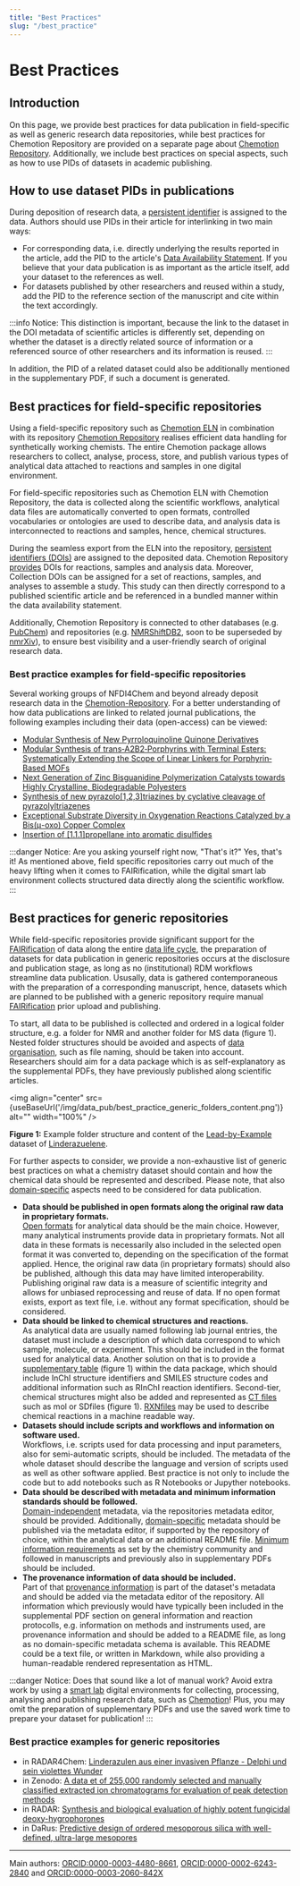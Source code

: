 ```yaml
---
title: "Best Practices"
slug: "/best_practice"
---
```



# Best Practices

## Introduction

On this page, we provide best practices for data publication in field-specific as well as generic research data repositories, while best practices for Chemotion Repository are provided on a separate page about [Chemotion Repository](/docs/chemotion_repo). Additionally, we include best practices on special aspects, such as how to use PIDs of datasets in academic publishing.

## How to use dataset PIDs in publications

During deposition of research data, a [persistent identifier](/docs/pid) is assigned to the data. Authors should use PIDs in their article for interlinking in two main ways:

- For corresponding data, i.e. directly underlying the results reported in the article, add the PID to the article's [Data Availability Statement](/docs/data_availability_statement). If you believe that your data publication is as important as the article itself, add your dataset to the references as well.
- For datasets published by other researchers and reused within a study, add the PID to the reference section of the manuscript and cite within the text accordingly.

:::info Notice:
This distinction is important, because the link to the dataset in the DOI metadata of scientific articles is differently set, depending on whether the dataset is a directly related source of information or a referenced source of other researchers and its information is reused.
:::

In addition, the PID of a related dataset could also be additionally mentioned in the supplementary PDF, if such a document is generated.

## Best practices for field-specific repositories

Using a field-specific repository such as [Chemotion ELN](/docs/chemotion_eln) in combination with its repository [Chemotion Repository](/docs/chemotion_repo) realises efficient data handling for synthetically working chemists. The entire Chemotion package allows researchers to collect, analyse, process, store, and publish various types of analytical data attached to reactions and samples in one digital environment.

For field-specific repositories such as Chemotion ELN with Chemotion Repository, the data is collected along the scientific workflows, analytical data files are automatically converted to open formats, controlled vocabularies or ontologies are used to describe data, and analysis data is interconnected to reactions and samples, hence, chemical structures. 

During the seamless export from the ELN into the repository, [persistent identifiers (DOIs)](/docs/pid) are assigned to the deposited data. Chemotion Repository [provides](https://www.chemotion.net/docs/repo/doi) DOIs for reactions, samples and analysis data. Moreover, Collection DOIs can be assigned for a set of reactions, samples, and analyses to assemble a study. This study can then directly correspond to a published scientific article and be referenced in a bundled manner within the data availability statement.

Additionally, Chemotion Repository is connected to other databases (e.g. [PubChem](https://pubchem.ncbi.nlm.nih.gov/)) and repositories (e.g. [NMRShiftDB2](https://nmrshiftdb.nmr.uni-koeln.de/), soon to be superseded by [nmrXiv](https://nmrxiv.org/)), to ensure best visibility and a user-friendly search of original research data.

### Best practice examples for field-specific repositories

 Several working groups of NFDI4Chem and beyond already deposit research data in the [Chemotion-Repository](https://www.chemotion-repository.net/welcome). For a better understanding of how data publications are linked to related journal publications, the following examples including their data (open-access) can be viewed:

- [Modular Synthesis of New Pyrroloquinoline Quinone Derivatives](/docs/tba)
- [Modular Synthesis of trans‐A2B2‐Porphyrins with Terminal Esters: Systematically Extending the Scope of Linear Linkers for Porphyrin‐Based MOFs](https://doi.org/10.1002/chem.202003885)
- [Next Generation of Zinc Bisguanidine Polymerization Catalysts towards Highly Crystalline, Biodegradable Polyesters](https://doi.org/10.1002/anie.202008473)
- [Synthesis of new pyrazolo[1,2,3]triazines by cyclative cleavage of pyrazolyltriazenes](https://doi.org/10.3762/bjoc.17.187)
- [Exceptional Substrate Diversity in Oxygenation Reactions Catalyzed by a Bis(μ-oxo) Copper Complex](http://dx.doi.org/10.1002/chem.202000664)
- [Insertion of [1.1.1]propellane into aromatic disulfides](https://doi.org/10.3762/bjoc.15.114)

:::danger Notice:
Are you asking yourself right now, "That's it?" Yes, that's it! As mentioned above, field specific repositories carry out much of the heavy lifting when it comes to FAIRification, while the digital smart lab environment collects structured data directly along the scientific workflow.
:::

<!--- ![BestPractice](/img/topics/BestPractice.png) <br/>
**Figure 1:** Section of the experimental part in journal publication DOI: [10.1039/d1dt00832c](https://doi.org/10.1039/D1DT00832C), citation of data publication marked in orange. Ti: Shall we highlight supplementary PDFs and IUPAC recommendations from 1970?--->

## Best practices for generic repositories

While field-specific repositories provide significant support for the [FAIRification](/docs/fair) of data along the entire [data life cycle](/docs/data_life_cycle), the preparation of datasets for data publication in generic repositories occurs at the disclosure and publication stage, as long as no (institutional) RDM workflows streamline data publication. Ususally, data is gathered contemporaneous with the preparation of a corresponding manuscript, hence, datasets which are planned to be published with a generic repository require manual [FAIRification](/docs/fair) prior upload and publishing.

To start, all data to be published is collected and ordered in a logical folder structure, e.g. a folder for NMR and another folder for MS data (figure 1). Nested folder structures should be avoided and aspects of [data organisation](/docs/data_organisation), such as file naming, should be taken into account. Researchers should aim for a data package which is as self-explanatory as the supplemental PDFs, they have previously published along scientific articles.

<img align="center" src={useBaseUrl('/img/data_pub/best_practice_generic_folders_content.png')} alt="" width="100%" />

**Figure 1:** Example folder structure and content of the [Lead-by-Example](/docs/lbe_intro) dataset of [Linderazuelene](/docs/datasets/?doi=10.1002/ciuz.201900868).

For further aspects to consider, we provide a non-exhaustive list of generic best practices on what a chemistry dataset should contain and how the chemical data should be represented and described. Please note, that also [domain-specific](/docs/domain_guide) aspects need to be considered for data publication.

- **Data should be published in open formats along the original raw data in proprietary formats.**<br/>[Open formats](/docs/format_standards) for analytical data should be the main choice. However, many analytical instruments provide data in proprietary formats. Not all data in these formats is necessarily also included in the selected open format it was converted to, depending on the specification of the format applied. Hence, the original raw data (in proprietary formats) should also be published, although this data may have limited interoperability. Publishing original raw data is a measure of scientific integrity and allows for unbiased reprocessing and reuse of data. If no open format exists, export as text file, i.e. without any format specification, should be considered.
- **Data should be linked to chemical structures and reactions.**<br/>As analytical data are usually named following lab journal entries, the dataset must include a description of which data correspond to which sample, molecule, or experiment. This should be included in the format used for analytical data. Another solution on that is to provide a [supplementary table](/docs/machine-readable_chemical_structures/#provide-machine-readable-data-as-supplementary-table) (figure 1) within the data package, which should include InChI structure identifiers and SMILES structure codes and additional information such as RInChI reaction identifiers. Second-tier, chemical structures might also be added and represented as [CT files](/docs//ct_files) such as mol or SDfiles (figure 1). [RXNfiles](/docs//ct_files) may be used to describe chemical reactions in a machine readable way.
- **Datasets should include scripts and workflows and information on software used.**<br/>Workflows, i.e. scripts used for data processing and input parameters, also for semi-automatic scripts, should be included. The metadata of the whole dataset should describe the language and version of scripts used as well as other software applied. Best practice is not only to include the code but to add notebooks such as R Notebooks or Jupyther notebooks.
- **Data should be described with metadata and minimum information standards should be followed.**<br/>[Domain-independent](/docs/metadata/#domain-independent-metadata) metadata, via the repositories metadata editor, should be provided. Additionally, [domain-specific](/docs/metadata/#domain-specific-metadata) metadata should be published via the metadata editor, if supported by the repository of choice, within the analytical data or an additional README file. [Minimum information requirements](/docs/metadata/#minimum-information-standards-mi) as set by the chemistry community and followed in manuscripts and previously also in supplementary PDFs should be included.   
- **The provenance information of data should be included.**<br/>Part of that [provenance information](/docs/provenance) is part of the dataset's metadata and should be added via the metadata editor of the repository. All information which previously would have typically been included in the supplemental PDF section on general information and reaction protocolls, e.g. information on methods and instruments used, are provenance information and should be added to a README file, as long as no domain-specific metadata schema is available. This README could be a text file, or written in Markdown, while also providing a human-readable rendered representation as HTML.

:::danger Notice:
Does that sound like a lot of manual work? Avoid extra work by using a [smart lab](/docs/smartlab) digital environments for collecting, processing, analysing and publishing research data, such as [Chemotion](/docs/chemotion_eln)! Plus, you may omit the preparation of supplementary PDFs and use the saved work time to prepare your dataset for publication!
:::

### Best practice examples for generic repositories

- in RADAR4Chem: [Linderazulen aus einer invasiven Pflanze - Delphi und sein violettes Wunder](/docs/datasets/?doi=10.1002/ciuz.201900868)
- in Zenodo: [A data et of 255,000 randomly selected and manually classified extracted ion chromatograms for evaluation of peak detection methods](/docs/datasets/?doi=10.3390/metabo10040162)
- in RADAR: [Synthesis and biological evaluation of highly potent fungicidal deoxy-hygrophorones](/docs/datasets/?doi=10.3390/metabo10040162)
- in DaRus: [Predictive design of ordered mesoporous silica with well-defined, ultra-large mesopores](/docs/tba)

----
Main authors: [ORCID:0000-0003-4480-8661](https://orcid.org/0000-0003-4480-8661), [ORCID:0000-0002-6243-2840](https://orcid.org/0000-0002-6243-2840) and [ORCID:0000-0003-2060-842X](https://orcid.org/0000-0003-2060-842X)
